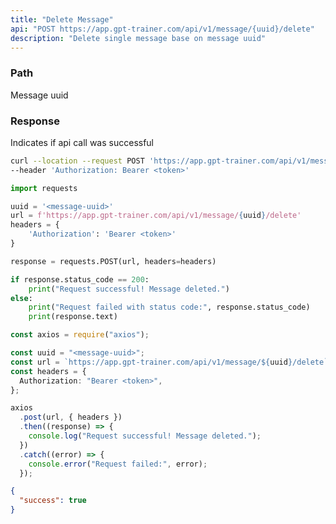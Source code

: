 ```yaml
---
title: "Delete Message"
api: "POST https://app.gpt-trainer.com/api/v1/message/{uuid}/delete"
description: "Delete single message base on message uuid"
---
```


### Path

<ParamField path="uuid" type="string" required>
  Message uuid
</ParamField>

### Response

<ResponseField name="success" type="boolean">
  Indicates if api call was successful
</ResponseField>

<RequestExample>

```bash Curl
curl --location --request POST 'https://app.gpt-trainer.com/api/v1/message/{uuid}/delete' \
--header 'Authorization: Bearer <token>'
```

```py Python
import requests

uuid = '<message-uuid>'
url = f'https://app.gpt-trainer.com/api/v1/message/{uuid}/delete'
headers = {
    'Authorization': 'Bearer <token>'
}

response = requests.POST(url, headers=headers)

if response.status_code == 200:
    print("Request successful! Message deleted.")
else:
    print("Request failed with status code:", response.status_code)
    print(response.text)
```

```ts JavaScript
const axios = require("axios");

const uuid = "<message-uuid>";
const url = `https://app.gpt-trainer.com/api/v1/message/${uuid}/delete`;
const headers = {
  Authorization: "Bearer <token>",
};

axios
  .post(url, { headers })
  .then((response) => {
    console.log("Request successful! Message deleted.");
  })
  .catch((error) => {
    console.error("Request failed:", error);
  });
```

</RequestExample>

<ResponseExample>

```json Response
{
  "success": true
}
```

</ResponseExample>
